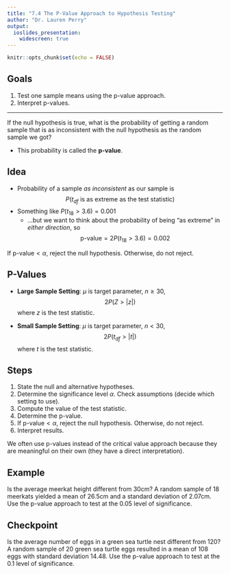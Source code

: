 ```yaml
---
title: "7.4 The P-Value Approach to Hypothesis Testing"
author: "Dr. Lauren Perry"
output:
  ioslides_presentation: 
    widescreen: true
---
```


```r
knitr::opts_chunk$set(echo = FALSE)
```

## Goals

1. Test one sample means using the p-value approach. 
2. Interpret p-values.

***

If the null hypothesis is true, what is the probability of getting a random sample that is as inconsistent with the null hypothesis as the random sample we got? 

- This probability is called the **p-value**.

## Idea

- Probability of a sample *as inconsistent* as our sample is $$P(t_{df} \text{ is as extreme as the test statistic})$$
- Something like $P(t_{18} > 3.6) = 0.001$
    - ...but we want to think about the probability of being "as extreme" in *either direction*, so $$\text{p-value} = 2P(t_{18}>3.6) = 0.002$$

If $\text{p-value} < \alpha$, reject the null hypothesis. Otherwise, do not reject. 

## P-Values 

- **Large Sample Setting**: $\mu$ is target parameter, $n \ge 30$, $$2P(Z > |z|)$$ where $z$ is the test statistic.

- **Small Sample Setting**: $\mu$ is target parameter, $n < 30$, $$2P(t_{df} > |t|)$$ where $t$ is the test statistic.

## Steps

1. State the null and alternative hypotheses.
2. Determine the significance level $\alpha$. Check assumptions (decide which setting to use).
3. Compute the value of the test statistic.
4. Determine the p-value.
5. If $\text{p-value} < \alpha$, reject the null hypothesis. Otherwise, do not reject.
6. Interpret results. 

We often use p-values instead of the critical value approach because they are meaningful on their own (they have a direct interpretation).

## Example

Is the average meerkat height different from 30cm? A random sample of 18 meerkats yielded a mean of 26.5cm and a standard deviation of 2.07cm. Use the p-value approach to test at the 0.05 level of significance.

## Checkpoint

Is the average number of eggs in a green sea turtle nest different from 120? A random sample of 20 green sea turtle eggs resulted in a mean of 108 eggs with standard deviation 14.48. Use the p-value approach to test at the 0.1 level of significance.